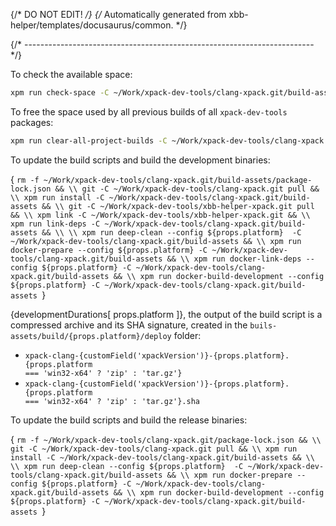 {/* DO NOT EDIT! */}
{/* Automatically generated from xbb-helper/templates/docusaurus/common. */}




{/* ------------------------------------------------------------------------ */}

To check the available space:

```sh
xpm run check-space -C ~/Work/xpack-dev-tools/clang-xpack.git/build-assets
```

To free the space used by all previous builds of all `xpack-dev-tools` packages:

```sh
xpm run clear-all-project-builds -C ~/Work/xpack-dev-tools/clang-xpack.git/build-assets
```

To update the build scripts and build the development binaries:

<CodeBlock language="sh"> {
`rm -f ~/Work/xpack-dev-tools/clang-xpack.git/build-assets/package-lock.json && \\
git -C ~/Work/xpack-dev-tools/clang-xpack.git pull && \\
xpm run install -C ~/Work/xpack-dev-tools/clang-xpack.git/build-assets && \\
git -C ~/Work/xpack-dev-tools/xbb-helper-xpack.git pull && \\
xpm link -C ~/Work/xpack-dev-tools/xbb-helper-xpack.git && \\
xpm run link-deps -C ~/Work/xpack-dev-tools/clang-xpack.git/build-assets && \\
\\
xpm run deep-clean --config ${props.platform}  -C ~/Work/xpack-dev-tools/clang-xpack.git/build-assets && \\
xpm run docker-prepare --config ${props.platform} -C ~/Work/xpack-dev-tools/clang-xpack.git/build-assets && \\
xpm run docker-link-deps --config ${props.platform} -C ~/Work/xpack-dev-tools/clang-xpack.git/build-assets && \\
xpm run docker-build-development --config ${props.platform} -C ~/Work/xpack-dev-tools/clang-xpack.git/build-assets
`} </CodeBlock>

{developmentDurations[ props.platform ]}, the output of the build script is a compressed
archive and its SHA signature, created in
the <code>buils-assets/build/{props.platform}/deploy</code> folder:

* <code>xpack-clang-{customField('xpackVersion')}-{props.platform}.{props.platform === 'win32-x64' ? 'zip' : 'tar.gz'}</code>
* <code>xpack-clang-{customField('xpackVersion')}-{props.platform}.{props.platform === 'win32-x64' ? 'zip' : 'tar.gz'}.sha</code>

To update the build scripts and build the release binaries:

<CodeBlock language="sh"> {
`rm -f ~/Work/xpack-dev-tools/clang-xpack.git/package-lock.json && \\
git -C ~/Work/xpack-dev-tools/clang-xpack.git pull && \\
xpm run install -C ~/Work/xpack-dev-tools/clang-xpack.git/build-assets && \\
\\
xpm run deep-clean --config ${props.platform}  -C ~/Work/xpack-dev-tools/clang-xpack.git/build-assets && \\
xpm run docker-prepare --config ${props.platform} -C ~/Work/xpack-dev-tools/clang-xpack.git/build-assets && \\
xpm run docker-build-development --config ${props.platform} -C ~/Work/xpack-dev-tools/clang-xpack.git/build-assets
`} </CodeBlock>
